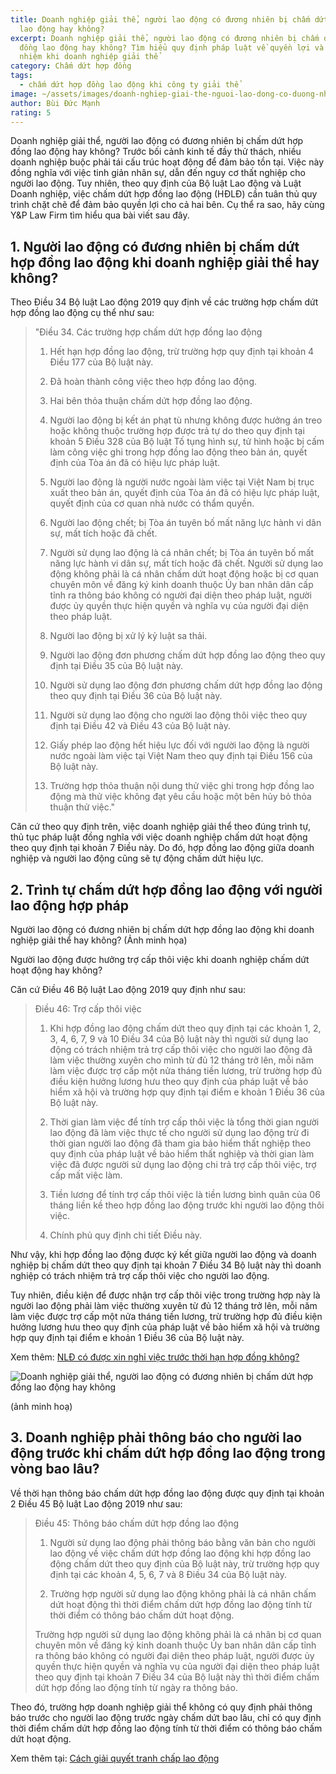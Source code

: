 ```yaml
---
title: Doanh nghiệp giải thể, người lao động có đương nhiên bị chấm dứt hợp đồng
  lao động hay không?
excerpt: Doanh nghiệp giải thể, người lao động có đương nhiên bị chấm dứt hợp
  đồng lao động hay không? Tìm hiểu quy định pháp luật về quyền lợi và trách
  nhiệm khi doanh nghiệp giải thể
category: Chấm dứt hợp đồng
tags:
  - chấm dứt hợp đồng lao động khi công ty giải thể
image: ~/assets/images/doanh-nghiep-giai-the-nguoi-lao-dong-co-duong-nhien-bi-cham-dut-hop-dong-lao-dong-hay-khong.jpg
author: Bùi Đức Mạnh
rating: 5
---
```

Doanh nghiệp giải thể, người lao động có đương nhiên bị chấm dứt hợp đồng lao động hay không? Trước bối cảnh kinh tế đầy thử thách, nhiều doanh nghiệp buộc phải tái cấu trúc hoạt động để đảm bảo tồn tại. Việc này đồng nghĩa với việc tinh giản nhân sự, dẫn đến nguy cơ thất nghiệp cho người lao động. Tuy nhiên, theo quy định của Bộ luật Lao động và Luật Doanh nghiệp, việc chấm dứt hợp đồng lao động (HĐLĐ) cần tuân thủ quy trình chặt chẽ để đảm bảo quyền lợi cho cả hai bên. Cụ thể ra sao, hãy cùng Y&P Law Firm tìm hiểu qua bài viết sau đây.

## 1. Người lao động có đương nhiên bị chấm dứt hợp đồng lao động khi doanh nghiệp giải thể hay không?

Theo Điều 34 Bộ luật Lao động 2019 quy định về các trường hợp chấm dứt hợp đồng lao động cụ thể như sau:

> "Điều 34. Các trường hợp chấm dứt hợp đồng lao động
>
> 1. Hết hạn hợp đồng lao động, trừ trường hợp quy định tại khoản 4 Điều 177 của Bộ luật này.
>
> 2. Đã hoàn thành công việc theo hợp đồng lao động.
>
> 3. Hai bên thỏa thuận chấm dứt hợp đồng lao động.
>
> 4. Người lao động bị kết án phạt tù nhưng không được hưởng án treo hoặc không thuộc trường hợp được trả tự do theo quy định tại khoản 5 Điều 328 của Bộ luật Tố tụng hình sự, tử hình hoặc bị cấm làm công việc ghi trong hợp đồng lao động theo bản án, quyết định của Tòa án đã có hiệu lực pháp luật.
>
> 5. Người lao động là người nước ngoài làm việc tại Việt Nam bị trục xuất theo bản án, quyết định của Tòa án đã có hiệu lực pháp luật, quyết định của cơ quan nhà nước có thẩm quyền.
>
> 6. Người lao động chết; bị Tòa án tuyên bố mất năng lực hành vi dân sự, mất tích hoặc đã chết.
>
> 7. Người sử dụng lao động là cá nhân chết; bị Tòa án tuyên bố mất năng lực hành vi dân sự, mất tích hoặc đã chết. Người sử dụng lao động không phải là cá nhân chấm dứt hoạt động hoặc bị cơ quan chuyên môn về đăng ký kinh doanh thuộc Ủy ban nhân dân cấp tỉnh ra thông báo không có người đại diện theo pháp luật, người được ủy quyền thực hiện quyền và nghĩa vụ của người đại diện theo pháp luật.
>
> 8. Người lao động bị xử lý kỷ luật sa thải.
>
> 9. Người lao động đơn phương chấm dứt hợp đồng lao động theo quy định tại Điều 35 của Bộ luật này.
>
> 10. Người sử dụng lao động đơn phương chấm dứt hợp đồng lao động theo quy định tại Điều 36 của Bộ luật này.
>
> 11. Người sử dụng lao động cho người lao động thôi việc theo quy định tại Điều 42 và Điều 43 của Bộ luật này.
>
> 12. Giấy phép lao động hết hiệu lực đối với người lao động là người nước ngoài làm việc tại Việt Nam theo quy định tại Điều 156 của Bộ luật này.
>
> 13. Trường hợp thỏa thuận nội dung thử việc ghi trong hợp đồng lao động mà thử việc không đạt yêu cầu hoặc một bên hủy bỏ thỏa thuận thử việc."

Căn cứ theo quy định trên, việc doanh nghiệp giải thể theo đúng trình tự, thủ tục pháp luật đồng nghĩa với việc doanh nghiệp chấm dứt hoạt động theo quy định tại khoản 7 Điều này. Do đó, hợp đồng lao động giữa doanh nghiệp và người lao động cũng sẽ tự động chấm dứt hiệu lực.

## 2. Trình tự chấm dứt hợp đồng lao động với người lao động hợp pháp

Người lao động có đương nhiên bị chấm dứt hợp đồng lao động khi doanh nghiệp giải thể hay không? (Ảnh minh họa)

Người lao động được hưởng trợ cấp thôi việc khi doanh nghiệp chấm dứt hoạt động hay không?

Căn cứ Điều 46 Bộ luật Lao động 2019 quy định như sau:

> Điều 46: Trợ cấp thôi việc
>
> 1. Khi hợp đồng lao động chấm dứt theo quy định tại các khoản 1, 2, 3, 4, 6, 7, 9 và 10 Điều 34 của Bộ luật này thì người sử dụng lao động có trách nhiệm trả trợ cấp thôi việc cho người lao động đã làm việc thường xuyên cho mình từ đủ 12 tháng trở lên, mỗi năm làm việc được trợ cấp một nửa tháng tiền lương, trừ trường hợp đủ điều kiện hưởng lương hưu theo quy định của pháp luật về bảo hiểm xã hội và trường hợp quy định tại điểm e khoản 1 Điều 36 của Bộ luật này.
>
> 2. Thời gian làm việc để tính trợ cấp thôi việc là tổng thời gian người lao động đã làm việc thực tế cho người sử dụng lao động trừ đi thời gian người lao động đã tham gia bảo hiểm thất nghiệp theo quy định của pháp luật về bảo hiểm thất nghiệp và thời gian làm việc đã được người sử dụng lao động chi trả trợ cấp thôi việc, trợ cấp mất việc làm.
>
> 3. Tiền lương để tính trợ cấp thôi việc là tiền lương bình quân của 06 tháng liền kề theo hợp đồng lao động trước khi người lao động thôi việc.
>
> 4. Chính phủ quy định chi tiết Điều này.

Như vậy, khi hợp đồng lao động được ký kết giữa người lao động và doanh nghiệp bị chấm dứt theo quy định tại khoản 7 Điều 34 Bộ luật này thì doanh nghiệp có trách nhiệm trả trợ cấp thôi việc cho người lao động.

Tuy nhiên, điều kiện để được nhận trợ cấp thôi việc trong trường hợp này là người lao động phải làm việc thường xuyên từ đủ 12 tháng trở lên, mỗi năm làm việc được trợ cấp một nửa tháng tiền lương, trừ trường hợp đủ điều kiện hưởng lương hưu theo quy định của pháp luật về bảo hiểm xã hội và trường hợp quy định tại điểm e khoản 1 Điều 36 của Bộ luật này.

Xem thêm: [NLĐ có được xin nghỉ việc trước thời hạn hợp đồng không?](https://yplawfirm.vn/lao-dong/nld-co-duoc-xin-nghi-viec-truoc-thoi-han-hop-dong-khong)

![Doanh nghiệp giải thể, người lao động có đương nhiên bị chấm dứt hợp đồng lao động hay không](~/assets/images/doanh-nghiep-giai-the-nguoi-lao-dong-co-duong-nhien-bi-cham-dut-hop-dong-lao-dong-hay-khong.jpg "Doanh nghiệp giải thể, người lao động có đương nhiên bị chấm dứt hợp đồng lao động hay không")

(ảnh minh hoạ)

## 3. Doanh nghiệp phải thông báo cho người lao động trước khi chấm dứt hợp đồng lao động trong vòng bao lâu?

Về thời hạn thông báo chấm dứt hợp đồng lao động được quy định tại khoản 2 Điều 45 Bộ luật Lao động 2019 như sau:

> Điều 45: Thông báo chấm dứt hợp đồng lao động
>
> 1. Người sử dụng lao động phải thông báo bằng văn bản cho người lao động về việc chấm dứt hợp đồng lao động khi hợp đồng lao động chấm dứt theo quy định của Bộ luật này, trừ trường hợp quy định tại các khoản 4, 5, 6, 7 và 8 Điều 34 của Bộ luật này.
>
> 2. Trường hợp người sử dụng lao động không phải là cá nhân chấm dứt hoạt động thì thời điểm chấm dứt hợp đồng lao động tính từ thời điểm có thông báo chấm dứt hoạt động.
>
> Trường hợp người sử dụng lao động không phải là cá nhân bị cơ quan chuyên môn về đăng ký kinh doanh thuộc Ủy ban nhân dân cấp tỉnh ra thông báo không có người đại diện theo pháp luật, người được ủy quyền thực hiện quyền và nghĩa vụ của người đại diện theo pháp luật theo quy định tại khoản 7 Điều 34 của Bộ luật này thì thời điểm chấm dứt hợp đồng lao động tính từ ngày ra thông báo.

Theo đó, trường hợp doanh nghiệp giải thể không có quy định phải thông báo trước cho người lao động trước ngày chấm dứt bao lâu, chỉ có quy định thời điểm chấm dứt hợp đồng lao động tính từ thời điểm có thông báo chấm dứt hoạt động.

Xem thêm tại: [Cách giải quyết tranh chấp lao động](https://yplawfirm.vn/lao-dong/cach-giai-quyet-tranh-chap-lao-dong-hieu-qua-nam-2024)
